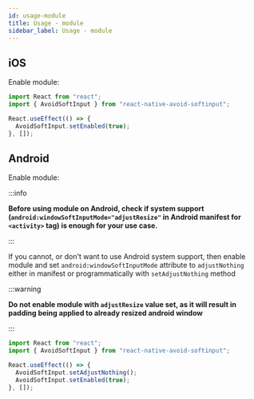 ```yaml
---
id: usage-module
title: Usage - module
sidebar_label: Usage - module
---
```


## iOS

Enable module:

```ts
import React from "react";
import { AvoidSoftInput } from "react-native-avoid-softinput";

React.useEffect(() => {
  AvoidSoftInput.setEnabled(true);
}, []);
```

## Android

Enable module:

:::info

**Before using module on Android, check if system support (`android:windowSoftInputMode="adjustResize"` in Android manifest for `<activity>` tag) is enough for your use case.**

:::

If you cannot, or don't want to use Android system support, then enable module and set `android:windowSoftInputMode` attribute to `adjustNothing` either in manifest or programmatically with `setAdjustNothing` method

:::warning

**Do not enable module with `adjustResize` value set, as it will result in padding being applied to already resized android window**

:::

```ts
import React from "react";
import { AvoidSoftInput } from "react-native-avoid-softinput";

React.useEffect(() => {
  AvoidSoftInput.setAdjustNothing();
  AvoidSoftInput.setEnabled(true);
}, []);
```
